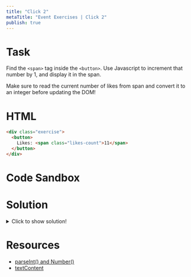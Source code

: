 ```yaml
---
title: "Click 2"
metaTitle: "Event Exercises | Click 2"
publish: true
---
```


# Task

Find the `<span>` tag inside the `<button>`. Use Javascript to increment that number by 1, and display it in the span.

Make sure to read the current number of likes from span and convert it to an integer before updating the DOM!

# HTML

```html
<div class="exercise">
  <button>
    Likes: <span class="likes-count">11</span>
  </button>
</div>
```

# Code Sandbox
<Sandbox src="/events-02" />

# Solution

<details>
  <summary>Click to show solution!</summary>

```javascript
const button = document.querySelector("button")
button.addEventListener("click", increment)

function increment() {
  const span = document.querySelector(".likes-count")
  const likes = parseInt(span.textContent) + 1
  span.textContent = likes
}
```

</details>

# Resources

- [parseInt() and Number()](https://thisthat.dev/number-constructor-vs-parse-int/)
- [textContent](https://developer.mozilla.org/en-US/docs/Web/API/Node/textContent)
